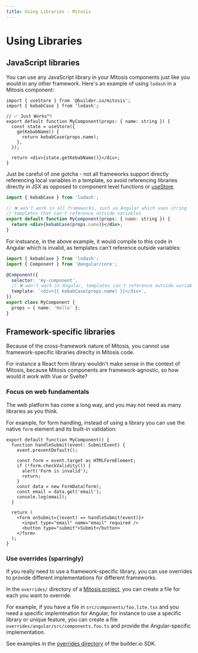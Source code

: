 ```yaml
---
title: Using Libraries - Mitosis
---
```


# Using Libraries

## JavaScript libraries

You can use any JavaScript library in your Mitosis components just like you would in any
other framework. Here's an example of using `lodash` in a Mitosis component:

```tsx
import { useStore } from '@builder.io/mitosis';
import { kebabCase } from 'lodash';

// ✅ Just Works™!
export default function MyComponent(props: { name: string }) {
  const state = useStore({
    getKebabName() {
      return kebabCase(props.name);
    },
  });

  return <div>{state.getKebabName()}</div>;
}
```

Just be careful of one gotcha - not all frameworks support directly referencing
local variables in a template, so avoid referencing libraries directly in JSX as opposed to
component level functions or [useStore](/docs/components/#state).

```jsx
import { kebabCase } from 'lodash';

// ❌ won't work in all frameworks, such as Angular which uses string
// templates that can't reference outside variables
export default function MyComponent(props: { name: string }) {
  return <div>{kebabCase(props.name)}</div>;
}
```

For instsance, in the above example, it would compile to this code in Angular
which is invalid, as templates can't reference outside variables:

```ts
import { kebabCase } from 'lodash';
import { Component } from '@angular/core';

@Component({
  selector: 'my-component',
  // ❌ won't work in Angular, templates can't reference outside variables
  template: `<div>{{ kebabCase(props.name) }}</div>`,
})
export class MyComponent {
  props = { name: 'Hello' };
}
```

## Framework-specific libraries

Because of the cross-framework nature of Mitosis, you cannot use framework-specific libraries
direclty in Mitosis code.

For instance a React form library wouldn't make sense in the context of Mitosis, because
Mitosis components are framework-agnostic, so how would it work with Vue or Svelte?

### Focus on web fundamentals

The web platform has come a long way, and you may not need as many libraries as you think.

For example, for form handling, instead of using a library you can use the native `form` element
and its built-in validation:

```tsx
export default function MyComponent() {
  function handleSubmit(event: SubmitEvent) {
    event.preventDefault();

    const form = event.target as HTMLFormElement;
    if (!form.checkValidity()) {
      alert('Form is invalid');
      return;
    }
    const data = new FormData(form);
    const email = data.get('email');
    console.log(email);
  }

  return (
    <form onSubmit={(event) => handleSubmit(event)}>
      <input type="email" name="email" required />
      <button type="submit">Submit</button>
    </form>
  );
}
```

### Use overrides (sparringly)

If you really need to use a framework-specific library, you can use overrides to
provide different implementations for different frameworks.

In the `overrides/` directory of a [Mitosis project](/docs/project-structure/), you can create a file for each
you want to override.

For example, if you have a file in `src/components/foo.lite.tsx` and you need a specific
implemtnation for Angular, for instance to use a specific library or unique feature, you can
create a file `overrides/angular/src/components.foo.ts` and provide the Angular-specific implementation.

See examples in the [overrides directory](https://github.com/BuilderIO/builder/tree/main/packages/sdks/overrides)
of the builder.io SDK.
